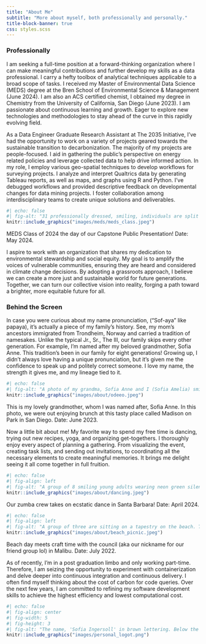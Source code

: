 ```yaml
---
title: "About Me"
subtitle: "More about myself, both professionally and personally."
title-block-banner: true
css: styles.scss
---
```


### Professionally

I am seeking a full-time position at a forward-thinking organization where I can make meaningful contributions and further develop my skills as a data professional. I carry a hefty toolbox of analytical techniques applicable to a broad scope of tasks. I received my Master of Environmental Data Science (MEDS) degree at the Bren School of Environmental Science & Management (June 2024). I am also an ACS certified chemist, I obtained my degree in Chemistry from the University of California, San Diego (June 2023). I am passionate about continuous learning and growth. Eager to explore new technologies and methodologies to stay ahead of the curve in this rapidly evolving field.

As a Data Engineer Graduate Research Assistant at The 2035 Initiative, I've had the opportunity to work on a variety of projects geared towards the sustainable transition to decarbonization. The majority of my projects are people-focused. I aid in gathering the public's perspective on energy related policies and leverage collected data to help drive informed action. In my role, I employ various geo-spatial techniques to develop workflows for surveying projects. I analyze and interpret Qualtrics data by generating Tableau reports, as well as maps, and graphs using R and Python. I've debugged workflows and provided descriptive feedback on developmental changes for data mining projects. I foster collaboration among interdisciplinary teams to create unique solutions and deliverables.

:::{.column-margin}
```r
#| echo: false
#| fig-alt: "31 professionally dressed, smiling, individuals are split into two rows. There are 29 MEDS students, one professor, and one dean (both are on the bottom right side). There are palm trees and a big red fish sculpture attached to a pole in the background."
knitr::include_graphics("images/meds/meds_class.jpeg")
```
::: {.center-text .extra-small-text .dark-gray-text .topbr}
MEDS Class of 2024 the day of our Capstone Public Presentation! Date: May 2024.
:::
:::

I aspire to work with an organization that shares my dedication to environmental stewardship and social equity. My goal is to amplify the voices of vulnerable communities, ensuring they are heard and considered in climate change decisions. By adopting a grassroots approach, I believe we can create a more just and sustainable world for future generations. Together, we can turn our collective vision into reality, forging a path toward a brighter, more equitable future for all.

### Behind the Screen 

In case you were curious about my name pronunciation, ("Sof-aya" like papaya), it's actually a piece of my family's history. See, my mom's ancestors immigrated from Trondheim, Norway and carried a tradition of namesakes. Unlike the typical Jr., Sr., The III, our family skips every other generation. For example, I'm named after my beloved grandmother, Sofia Anne. This tradition's been in our family for eight generations! Growing up, I didn't always love having a unique pronunciation, but it's given me the confidence to speak up and politely correct someone. I love my name, the strength it gives me, and my lineage tied to it. 

:::{.column-margin}
```r
#| echo: false
#| fig-alt: "A photo of my grandma, Sofia Anne and I (Sofia Amelia) smiling at a resturant. She is on the left, wearing a bright coral sweater, a light green dress, with a tan wicker purse on her lap. I (Sofia Amelia) am on the right wearing a white fuzzy sweater, pink dress, and a pearl necklace."
knitr::include_graphics("images/about/odeeo.jpeg")
```
::: {.center-text .extra-small-text .dark-gray-text .topbr}
This is my lovely grandmother, whom I was named after, Sofia Anne. In this photo, we were out enjoying brunch at this tasty place called Madison on Park in San Diego. Date: June 2023.
:::
:::

Now a little bit about me! My favorite way to spend my free time is dancing, trying out new recipes, yoga, and organizing get-togethers. I thoroughly enjoy every aspect of planning a gathering. From visualizing the event, creating task lists, and sending out invitations, to coordinating all the necessary elements to create meaningful memories. It brings me delight seeing it all come together in full fruition. 

:::{.column-margin}
```r
#| echo: false
#| fig-align: left
#| fig-alt: "A group of 8 smiling young adults wearing neon green silent disco headphones around their necks. They are wearing a mixture of different tank tops, shorts, and tees for working out. There are palm trees, a life guard tower, the pier with string lightsm and a person sitting in the grass in the background."
knitr::include_graphics("images/about/dancing.jpeg")
```
::: {.center-text .extra-small-text .dark-gray-text .topbr}
Our zumba crew takes on ecstatic dance in Santa Barbara! Date: April 2024.
:::
:::

:::{.column-margin}
```r
#| echo: false
#| fig-align: left
#| fig-alt: "A group of three are sitting on a tapestry on the beach. There is art supplies and charcuterie board filled with cookies, crackers, cheeses, and treats on the tapestry. Bags of chips and other art supplies like paper, colored penciles, cups are on the tapestry. A young woman in a black hoodie wearing a blanket is sitting on the tapestry in the center and taking a photo of the young man on the right. The young man on the right's fingers and legs are in the picture and is drawing on a paper ontop of a folded chess board. Another young man is leaning on a pillow and using an amazon box to draw on a piece of paper. There are four young men playing spike ball on the beach in the background."
knitr::include_graphics("images/about/beach_picnic.jpeg")
```
::: {.center-text .extra-small-text .dark-gray-text .topbr}
Beach day meets craft time with the council (aka our nickname for our friend group lol) in Malibu. Date: July 2022.
:::
:::

As of recently, I'm in a post graduation limbo and only working part-time. Therefore, I am seizing the opportunity to experiment with containerization and delve deeper into continuous integration and continuous delivery. I often find myself thinking about the cost of carbon for code queries. Over the next few years, I am committed to refining my software development skills to achieve the highest efficiency and lowest computational cost.


```r
#| echo: false
#| fig-align: center
#| fig-width: 5
#| fig-height: 3
#| fig-alt: "The name, 'Sofia Ingersoll' in brown lettering. Below the name sits a cartoon of a brown computer with code script. Appearing beind the computer icon is a cloud."
knitr::include_graphics("images/personal_logot.png")
```